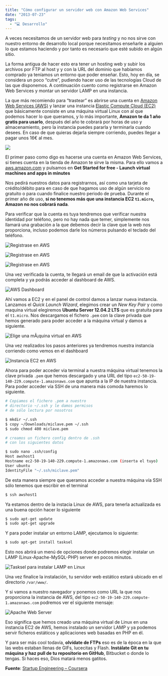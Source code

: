```yaml
---
title: "Cómo configurar un servidor web con Amazon Web Services"
date: "2013-07-23"
tags:
  - "💻 Desarrollo"
---
```


A veces necesitamos de un servidor web para _testing_ y no nos sirve con nuestro entorno de desarrollo local porque necesitamos enseñarle a alguien lo que estamos haciendo y por tanto es necesario que esté subido en algún sitio.

La forma antigua de hacer esto era tener un hosting web y subir los archivos por FTP al host y y con la URL del dominio que habíamos comprado ya teníamos un entorno que poder enseñar. Esto, hoy en día, se considera un poco “cutre”, pudiendo hacer uso de las tecnologías Cloud de las que disponemos. A continuación cuento como registrarse en Amazon Web Services y montar un servidor LAMP en una instancia.

La que más recomiendo para “trastear” es abrirse una cuenta en [Amazon Web Services (AWS)](http://aws.amazon.com/) y lanzar una instancia [Elastic Compute Cloud (EC2)](http://aws.amazon.com/ec2/) que básicamente consiste en una máquina virtual Linux con al que podemos hacer lo que queramos, y lo más importante, **Amazon te da 1 año gratis para usarlo**, después del año te cobrará por horas de uso y almacenamiento, pero la instancia puedes pararla y terminarla cuando desees. En caso de que quieras dejarla siempre corriendo, puedes llegar a pagar unos 16€ al mes.

![](/images/como-crear-un-servidor-web-con-amazon-web-services/amazon_com_web_services_qepgql.jpg)

El primer paso como digo es hacerse una cuenta en Amazon Web Services, si tienes cuenta en la tienda de Amazon te sirve la misma. Para ello vamos a [aws.amazon.com](http://aws.amazon.com) y pulsamos en **Get Started for free - Launch virtual machines and apps in minutes**

Nos pedirá nuestros datos para registrarnos, así como una tarjeta de crédito/débito para en caso de que hagamos uso de algún servicio no gratuito o para cuando finalice nuestro periodo de prueba. Durante el primer año de uso, **si no tenemos más que una instancia EC2 `t1.micro`, Amazon no nos cobrará nada**.

Para verificar que la cuenta es tuya tendremos que verificar nuestra identidad por teléfono, pero no hay nada que temer, simplemente nos llamará una grabación a la que debemos decir la clave que la web nos proporciona, incluso podemos darle los números pulsando el teclado del teléfono.

![Registrase en AWS](/images/como-crear-un-servidor-web-con-amazon-web-services/Screen-Shot-2013-07-25-at-16_48_30_l14vfb.png)

![Registrase en AWS](/images/como-crear-un-servidor-web-con-amazon-web-services/Screen-Shot-2013-07-25-at-16_48_42_b82pcm.png)

![Registrase en AWS](/images/como-crear-un-servidor-web-con-amazon-web-services/Screen-Shot-2013-07-25-at-16_48_52_lhkoua-1.png)

Una vez verificada la cuenta, te llegará un email de que la activación está completa y ya podrás acceder al dashboard de AWS.

![AWS Dashboard](/images/como-crear-un-servidor-web-con-amazon-web-services/Screen-Shot-2013-07-25-at-16_55_07_hdmpd1.png)

Ahí vamos a EC2 y en el panel de control damos a lanzar nueva instancia. Lanzamos el _Quick Launch Wizard_, elegimos crear un _New Key Pair_ y como maquina virtual elegiremos **Ubuntu Server 12.04.2 LTS** que es gratuita para el `t1.micro`. Nos descargamos el fichero `.pem` con la clave privada que hemos generado para poder acceder a la máquina virtual y damos a siguiente.

![Elige una mÃ¡quina virtual en AWS](/images/como-crear-un-servidor-web-con-amazon-web-services/Screen-Shot-2013-07-25-at-16_59_34_x0w3vu.png)

Una vez realizados los pasos anteriores ya tendremos nuestra instancia corriendo como vemos en el dashboard

![Instancia EC2 en AWS](/images/como-crear-un-servidor-web-con-amazon-web-services/Screen-Shot-2013-07-25-at-17_04_38_pdjo8h.png)

Ahora para poder acceder via terminal a nuestra máquina virtual tenemos la clave privada `.pem` que hemos descargado y una URL del tipo `ec2-50-19-140-229.compute-1.amazonaws.com` que apunta a la IP de nuestra instancia. Para poder acceder vía SSH de una manera más comoda haremos lo siguiente.

```sh
# Copiamos el fichero .pem a nuestro
# directorio ~/.ssh y le damos permisos
# de sólo lectura por nosotros

$ mkdir ~/.ssh
$ copy ~/Downloads/miclave.pem ~/.ssh
$ sudo chmod 400 miclave.pem

# creamos un fichero config dentro de .ssh
# con los siguientes datos

$ sudo nano .ssh/config
Host awshost1
Hostname ec2-50-19-140-229.compute-1.amazonaws.com (inserta el tuyo)
User ubuntu
IdentityFile "~/.ssh/miclave.pem"
```

De esta manera siempre que queramos acceder a nuestra máquina vía SSH sólo tenemos que escribir en el terminal

```sh
$ ssh awshost1
```

Ya estamos dentro de la instacia Linux de AWS, para tenerla actualizada es una buena opción hacer lo siguiente

```sh
$ sudo apt-get update
$ sudo apt-get upgrade
```

Y para poder instalar un entorno LAMP, ejecutamos lo siguiente:

```sh
$ sudo apt-get install tasksel
```

Esto nos abrirá un menú de opciones donde podremos elegir instalar un LAMP (Linux-Apache-MySQL-PHP) server en pocos minutos.

![Tasksel para instalar LAMP en Linux](/images/como-crear-un-servidor-web-con-amazon-web-services/Screen-Shot-2013-07-25-at-17_19_22_jhte9m.png)

Una vez finalice la instalación, tu servidor web estático estará ubicado en el directorio `/var/www/`.

Y si vamos a nuestro navegador y ponemos como URL la que nos proporciona la instancia de AWS, del tipo `ec2-50-19-140-229.compute-1.amazonaws.com` podremos ver el siguiente mensaje:

![Apache Web Server](/images/como-crear-un-servidor-web-con-amazon-web-services/Screen-Shot-2013-07-25-at-17_22_30_yfatt2.png)

Eso significa que hemos creado una máquina virtual de Linux en una instancia EC2 de AWS, hemos instalado un servidor LAMP y ya podemos servir ficheros estáticos y aplicaciones web basadas en PHP en él.

Y para ser más cool todavía, **olvídate de FTPs** eso es de la época en la que las webs estaban llenas de GIFs, lucecitas y Flash. **Instálate Git en tu máquina y haz pull de tu repositorio en GitHub**, Bitbucket o donde lo tengas. Si haces eso, Dios matará menos gatitos.

**Fuente**: [Startup Engineering – Coursera](https://class.coursera.org/startup-001)
